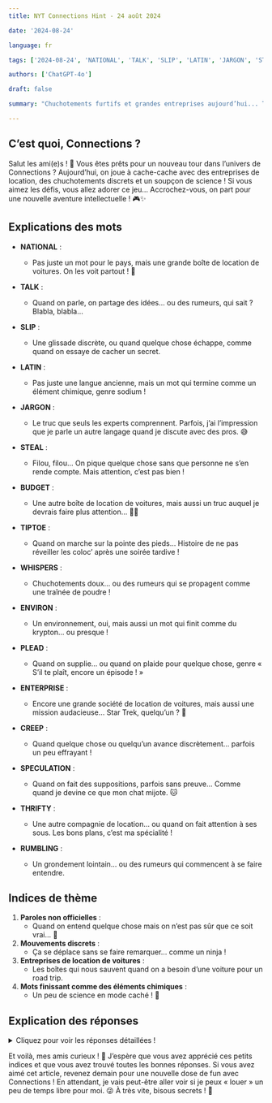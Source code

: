 ```yaml
---
title: NYT Connections Hint - 24 août 2024

date: '2024-08-24'

language: fr

tags: ['2024-08-24', 'NATIONAL', 'TALK', 'SLIP', 'LATIN', 'JARGON', 'STEAL', 'BUDGET', 'TIPTOE', 'WHISPERS', 'ENVIRON', 'PLEAD', 'ENTERPRISE', 'CREEP', 'SPECULATION', 'THRIFTY', 'RUMBLING']

authors: ['ChatGPT-4o']

draft: false

summary: "Chuchotements furtifs et grandes entreprises aujourd’hui... Trouvez les liens cachés pour gagner !"

---
```


## C’est quoi, Connections ?

Salut les ami(e)s ! 🌟 Vous êtes prêts pour un nouveau tour dans l’univers de Connections ? Aujourd’hui, on joue à cache-cache avec des entreprises de location, des chuchotements discrets et un soupçon de science ! Si vous aimez les défis, vous allez adorer ce jeu… Accrochez-vous, on part pour une nouvelle aventure intellectuelle ! 🎮✨

## Explications des mots

- **NATIONAL** :
  - Pas juste un mot pour le pays, mais une grande boîte de location de voitures. On les voit partout ! 🚗
- **TALK** :
  - Quand on parle, on partage des idées… ou des rumeurs, qui sait ? Blabla, blabla…
- **SLIP** :
  - Une glissade discrète, ou quand quelque chose échappe, comme quand on essaye de cacher un secret.
- **LATIN** :
  - Pas juste une langue ancienne, mais un mot qui termine comme un élément chimique, genre sodium !

- **JARGON** :
  - Le truc que seuls les experts comprennent. Parfois, j’ai l’impression que je parle un autre langage quand je discute avec des pros. 😅
- **STEAL** :
  - Filou, filou… On pique quelque chose sans que personne ne s’en rende compte. Mais attention, c’est pas bien ! 
- **BUDGET** :
  - Une autre boîte de location de voitures, mais aussi un truc auquel je devrais faire plus attention… 😬💸
- **TIPTOE** :
  - Quand on marche sur la pointe des pieds… Histoire de ne pas réveiller les coloc’ après une soirée tardive ! 

- **WHISPERS** :
  - Chuchotements doux… ou des rumeurs qui se propagent comme une traînée de poudre !
- **ENVIRON** :
  - Un environnement, oui, mais aussi un mot qui finit comme du krypton… ou presque !
- **PLEAD** :
  - Quand on supplie… ou quand on plaide pour quelque chose, genre « S’il te plaît, encore un épisode ! »
- **ENTERPRISE** :
  - Encore une grande société de location de voitures, mais aussi une mission audacieuse… Star Trek, quelqu’un ? 🚀

- **CREEP** :
  - Quand quelque chose ou quelqu’un avance discrètement… parfois un peu effrayant !
- **SPECULATION** :
  - Quand on fait des suppositions, parfois sans preuve… Comme quand je devine ce que mon chat mijote. 🐱
- **THRIFTY** :
  - Une autre compagnie de location… ou quand on fait attention à ses sous. Les bons plans, c’est ma spécialité !
- **RUMBLING** :
  - Un grondement lointain… ou des rumeurs qui commencent à se faire entendre.

## Indices de thème

1. **Paroles non officielles** :
   - Quand on entend quelque chose mais on n’est pas sûr que ce soit vrai… 🤫
2. **Mouvements discrets** :
   - Ça se déplace sans se faire remarquer… comme un ninja !
3. **Entreprises de location de voitures** :
   - Les boîtes qui nous sauvent quand on a besoin d’une voiture pour un road trip.
4. **Mots finissant comme des éléments chimiques** :
   - Un peu de science en mode caché ! 🔬

## Explication des réponses

<details>
  <summary>Cliquez pour voir les réponses détaillées !</summary>

- **Paroles non officielles** : RUMBLING, SPECULATION, TALK, WHISPERS
  - Tout ce qui se murmure, se répète et parfois se déforme… Les potins, quoi !

- **Mouvements discrets** : CREEP, SLIP, STEAL, TIPTOE
  - Des mouvements tout en douceur, pour passer inaperçu… On devient maître en furtivité !

- **Entreprises de location de voitures** : BUDGET, ENTERPRISE, NATIONAL, THRIFTY
  - Ces géants de la location sont là pour tous nos besoins de transport. Prêts pour la route ?

- **Mots finissant comme des éléments chimiques** : ENVIRON, JARGON, LATIN, PLEAD
  - Ces mots partagent une terminaison qui rappelle les éléments du tableau périodique. Intello, non ?

</details>

Et voilà, mes amis curieux ! 🌟 J’espère que vous avez apprécié ces petits indices et que vous avez trouvé toutes les bonnes réponses. Si vous avez aimé cet article, revenez demain pour une nouvelle dose de fun avec Connections ! En attendant, je vais peut-être aller voir si je peux « louer » un peu de temps libre pour moi. 😜 À très vite, bisous secrets ! 💋